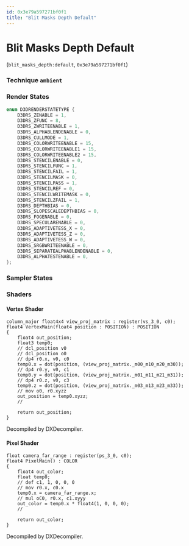 ```yaml
---
id: 0x3e79a597271bf0f1
title: "Blit Masks Depth Default"
---
```


# Blit Masks Depth Default
(`blit_masks_depth:default`, `0x3e79a597271bf0f1`)

### Technique `ambient`
### Render States
```cpp
enum D3DRENDERSTATETYPE {
	D3DRS_ZENABLE = 1,
	D3DRS_ZFUNC = 8,
	D3DRS_ZWRITEENABLE = 1,
	D3DRS_ALPHABLENDENABLE = 0,
	D3DRS_CULLMODE = 1,
	D3DRS_COLORWRITEENABLE = 15,
	D3DRS_COLORWRITEENABLE1 = 15,
	D3DRS_COLORWRITEENABLE2 = 15,
	D3DRS_STENCILENABLE = 0,
	D3DRS_STENCILFUNC = 1,
	D3DRS_STENCILFAIL = 1,
	D3DRS_STENCILMASK = 0,
	D3DRS_STENCILPASS = 1,
	D3DRS_STENCILREF = 0,
	D3DRS_STENCILWRITEMASK = 0,
	D3DRS_STENCILZFAIL = 1,
	D3DRS_DEPTHBIAS = 0,
	D3DRS_SLOPESCALEDEPTHBIAS = 0,
	D3DRS_FOGENABLE = 0,
	D3DRS_SPECULARENABLE = 0,
	D3DRS_ADAPTIVETESS_X = 0,
	D3DRS_ADAPTIVETESS_Z = 0,
	D3DRS_ADAPTIVETESS_W = 0,
	D3DRS_SRGBWRITEENABLE = 0,
	D3DRS_SEPARATEALPHABLENDENABLE = 0,
	D3DRS_ALPHATESTENABLE = 0,
};
```
### Sampler States
### Shaders
#### Vertex Shader
```hlsl
column_major float4x4 view_proj_matrix : register(vs_3_0, c0);
float4 VertexMain(float4 position : POSITION) : POSITION
{
    float4 out_position;
    float3 temp0;
    // dcl_position v0
    // dcl_position o0
    // dp4 r0.x, v0, c0
    temp0.x = dot(position, (view_proj_matrix._m00_m10_m20_m30));
    // dp4 r0.y, v0, c1
    temp0.y = dot(position, (view_proj_matrix._m01_m11_m21_m31));
    // dp4 r0.z, v0, c3
    temp0.z = dot(position, (view_proj_matrix._m03_m13_m23_m33));
    // mov o0, r0.xyzz
    out_position = temp0.xyzz;
    // 

    return out_position;
}
```
Decompiled by DXDecompiler.
#### Pixel Shader
```hlsl
float camera_far_range : register(ps_3_0, c0);
float4 PixelMain() : COLOR
{
    float4 out_color;
    float temp0;
    // def c1, 1, 0, 0, 0
    // mov r0.x, c0.x
    temp0.x = camera_far_range.x;
    // mul oC0, r0.x, c1.xyyy
    out_color = temp0.x * float4(1, 0, 0, 0);
    // 

    return out_color;
}
```
Decompiled by DXDecompiler.
